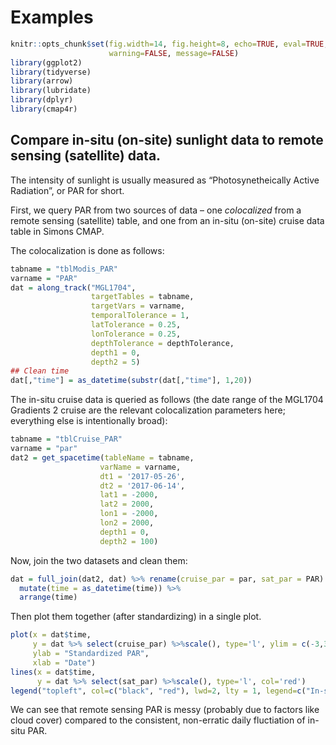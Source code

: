 # Examples

```r
knitr::opts_chunk$set(fig.width=14, fig.height=8, echo=TRUE, eval=TRUE, cache=TRUE,
                      warning=FALSE, message=FALSE)
library(ggplot2)
library(tidyverse)
library(arrow)
library(lubridate)
library(dplyr)
library(cmap4r)
```

## Compare in-situ (on-site) sunlight data to remote sensing (satellite) data.

The intensity of sunlight is usually measured as "Photosynetheically Active
Radiation", or PAR for short.

First, we query PAR from two sources of data -- one *colocalized* from a remote
sensing (satellite) table, and one from an in-situ (on-site) cruise data table
in Simons CMAP.

The colocalization is done as follows:

```r
tabname = "tblModis_PAR"
varname = "PAR"
dat = along_track("MGL1704",
                  targetTables = tabname,
                  targetVars = varname,
                  temporalTolerance = 1,
                  latTolerance = 0.25,
                  lonTolerance = 0.25,
                  depthTolerance = depthTolerance,
                  depth1 = 0,
                  depth2 = 5)
## Clean time
dat[,"time"] = as_datetime(substr(dat[,"time"], 1,20))
```

The in-situ cruise data is queried as follows (the date range of the MGL1704
Gradients 2 cruise are the relevant colocalization parameters here; everything
else is intentionally broad):

```r
tabname = "tblCruise_PAR"
varname = "par"
dat2 = get_spacetime(tableName = tabname,
                    varName = varname,
                    dt1 = '2017-05-26',
                    dt2 = '2017-06-14',
                    lat1 = -2000,
                    lat2 = 2000,
                    lon1 = -2000,
                    lon2 = 2000,
                    depth1 = 0,
                    depth2 = 100)
```

Now, join the two datasets and clean them:
```r
dat = full_join(dat2, dat) %>% rename(cruise_par = par, sat_par = PAR) %>%
  mutate(time = as_datetime(time)) %>%
  arrange(time)
```

Then plot them together (after standardizing) in a single plot.

```r
plot(x = dat$time,
     y = dat %>% select(cruise_par) %>%scale(), type='l', ylim = c(-3,3),
     ylab = "Standardized PAR",
     xlab = "Date")
lines(x = dat$time,
      y = dat %>% select(sat_par) %>%scale(), type='l', col='red')
legend("topleft", col=c("black", "red"), lwd=2, lty = 1, legend=c("In-situ", "Remote-sensing"))
```
  
We can see that remote sensing PAR is messy (probably due to factors like cloud
cover) compared to the consistent, non-erratic daily fluctiation of in-situ PAR.
